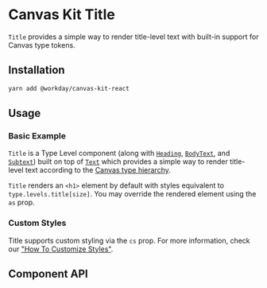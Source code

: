 
<Meta of={TitleStories} />

# Canvas Kit Title

`Title` provides a simple way to render title-level text with built-in support for Canvas type
tokens.

## Installation

```sh
yarn add @workday/canvas-kit-react
```

## Usage

### Basic Example

`Title` is a Type Level component (along with [`Heading`](/components/text/heading/),
[`BodyText`](/components/text/body-text/), and [`Subtext`](/components/text/subtext/)) built on top
of [`Text`](/components/text/text/) which provides a simple way to render title-level text according
to the [Canvas type hierarchy](/tokens/type/#type-styles).

`Title` renders an `<h1>` element by default with styles equivalent to `type.levels.title[size]`.
You may override the rendered element using the `as` prop.

<ExampleCodeBlock code={Basic} />

### Custom Styles

Title supports custom styling via the `cs` prop. For more information, check our
["How To Customize Styles"](https://workday.github.io/canvas-kit/?path=/docs/styling-guides-customizing-styles--docs).

## Component API

<SymbolDoc name="Title" filePath="/react/text/" />

